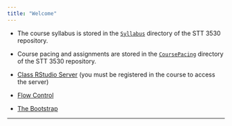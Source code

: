 ```yaml
---
title: "Welcome"
---
```



* The course syllabus is stored in the [`Syllabus`](./Syllabus/STT3530Fall17.html) directory of the STT 3530 repository.

* Course pacing and assignments are stored in the [`CoursePacing`](./CoursePacing/GenericPacingFall17.html) directory of the STT 3530 repository.

* [Class RStudio Server](https://mathr.math.appstate.edu) (you must be registered in the course to access the server)

* [Flow Control](../STT3851ClassRepo/Rmarkdown/FlowControl.html)

* [The Bootstrap](../STT3851ClassRepo/Rmarkdown/TheBootstrap.html)

* * *